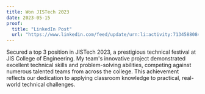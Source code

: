 ```yaml
---
title: Won JISTech 2023
date: 2023-05-15
proof:
  title: "LinkedIn Post"
  url: "https://www.linkedin.com/feed/update/urn:li:activity:7134588084737687552/"
---
```


Secured a top 3 position in JISTech 2023, a prestigious technical festival at JIS College of Engineering. My team's innovative project demonstrated excellent technical skills and problem-solving abilities, competing against numerous talented teams from across the college. This achievement reflects our dedication to applying classroom knowledge to practical, real-world technical challenges.
